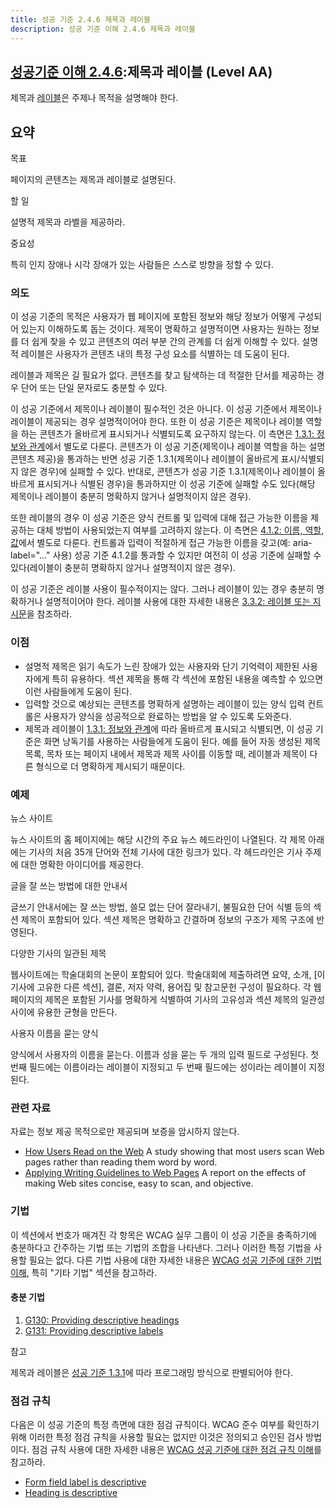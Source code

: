 ```yaml
---
title: 성공 기준 2.4.6 제목과 레이블
description: 성공 기준 이해 2.4.6 제목과 레이블
---
```



## [성공기준 이해 2.4.6](https://w3.org/TR/WCAG22#headings-and-labels):제목과 레이블 (Level AA)

<Card title="성공 기준 (SC)"></Card>

제목과 [레이블](../../../glossary/label)은 주제나 목적을 설명해야 한다.

## 요약


목표

페이지의 콘텐츠는 제목과 레이블로 설명된다.

할 일

설명적 제목과 라벨을 제공하라.

중요성

특히 인지 장애나 시각 장애가 있는 사람들은 스스로 방향을 정할 수 있다.

### 의도

이 성공 기준의 목적은 사용자가 웹 페이지에 포함된 정보와 해당 정보가 어떻게 구성되어 있는지 이해하도록 돕는 것이다. 제목이 명확하고 설명적이면 사용자는 원하는 정보를 더 쉽게 찾을 수 있고 콘텐츠의 여러 부분 간의 관계를 더 쉽게 이해할 수 있다. 설명적 레이블은 사용자가 콘텐츠 내의 특정 구성 요소를 식별하는 데 도움이 된다.

레이블과 제목은 길 필요가 없다. 콘텐츠를 찾고 탐색하는 데 적절한 단서를 제공하는 경우 단어 또는 단일 문자로도 충분할 수 있다.

이 성공 기준에서 제목이나 레이블이 필수적인 것은 아니다. 이 성공 기준에서 제목이나 레이블이 제공되는 경우 설명적이어야 한다. 또한 이 성공 기준은 제목이나 레이블 역할을 하는 콘텐츠가 올바르게 표시되거나 식별되도록 요구하지 않는다. 이 측면은 [1.3.1: 정보와 관계](info-and-relationships)에서 별도로 다룬다. 콘텐츠가 이 성공 기준(제목이나 레이블 역할을 하는 설명 콘텐츠 제공)을 통과하는 반면 성공 기준 1.3.1(제목이나 레이블이 올바르게 표시/식별되지 않은 경우)에 실패할 수 있다. 반대로, 콘텐츠가 성공 기준 1.3.1(제목이나 레이블이 올바르게 표시되거나 식별된 경우)을 통과하지만 이 성공 기준에 실패할 수도 있다(해당 제목이나 레이블이 충분히 명확하지 않거나 설명적이지 않은 경우).

또한 레이블의 경우 이 성공 기준은 양식 컨트롤 및 입력에 대해 접근 가능한 이름을 제공하는 대체 방법이 사용되었는지 여부를 고려하지 않는다. 이 측면은 [4.1.2: 이름, 역할, 값](name-role-value)에서 별도로 다룬다. 컨트롤과 입력이 적절하게 접근 가능한 이름을 갖고(예: aria-label="…" 사용) 성공 기준 4.1.2를 통과할 수 있지만 여전히 이 성공 기준에 실패할 수 있다(레이블이 충분히 명확하지 않거나 설명적이지 않은 경우).

이 성공 기준은 레이블 사용이 필수적이지는 않다. 그러나 레이블이 있는 경우 충분히 명확하거나 설명적이어야 한다. 레이블 사용에 대한 자세한 내용은 [3.3.2: 레이블 또는 지시문](labels-or-instructions)을 참조하라.

### 이점

*   설명적 제목은 읽기 속도가 느린 장애가 있는 사용자와 단기 기억력이 제한된 사용자에게 특히 유용하다. 섹션 제목을 통해 각 섹션에 포함된 내용을 예측할 수 있으면 이런 사람들에게 도움이 된다.
*   입력할 것으로 예상되는 콘텐츠를 명확하게 설명하는 레이블이 있는 양식 입력 컨트롤은 사용자가 양식을 성공적으로 완료하는 방법을 알 수 있도록 도와준다.
*   제목과 레이블이 [1.3.1: 정보와 관계](info-and-relationships)에 따라 올바르게 표시되고 식별되면, 이 성공 기준은 화면 낭독기를 사용하는 사람들에게 도움이 된다. 예를 들어 자동 생성된 제목 목록, 목차 또는 페이지 내에서 제목과 제목 사이를 이동할 때, 레이블과 제목이 다른 형식으로 더 명확하게 제시되기 때문이다.

### 예제

뉴스 사이트

뉴스 사이트의 홈 페이지에는 해당 시간의 주요 뉴스 헤드라인이 나열된다. 각 제목 아래에는 기사의 처음 35개 단어와 전체 기사에 대한 링크가 있다. 각 헤드라인은 기사 주제에 대한 명확한 아이디어를 제공한다.

글을 잘 쓰는 방법에 대한 안내서

글쓰기 안내서에는 잘 쓰는 방법, 쓸모 없는 단어 잘라내기, 불필요한 단어 식별 등의 섹션 제목이 포함되어 있다. 섹션 제목은 명확하고 간결하며 정보의 구조가 제목 구조에 반영된다.

다양한 기사의 일관된 제목

웹사이트에는 학술대회의 논문이 포함되어 있다. 학술대회에 제출하려면 요약, 소개, \[이 기사에 고유한 다른 섹션\], 결론, 저자 약력, 용어집 및 참고문헌 구성이 필요하다. 각 웹 페이지의 제목은 포함된 기사를 명확하게 식별하여 기사의 고유성과 섹션 제목의 일관성 사이에 유용한 균형을 만든다.

사용자 이름을 묻는 양식

양식에서 사용자의 이름을 묻는다. 이름과 성을 묻는 두 개의 입력 필드로 구성된다. 첫 번째 필드에는 이름이라는 레이블이 지정되고 두 번째 필드에는 성이라는 레이블이 지정된다.

### 관련 자료

자료는 정보 제공 목적으로만 제공되며 보증을 암시하지 않는다.

*   [How Users Read on the Web](https://www.nngroup.com/articles/how-users-read-on-the-web/) A study showing that most users scan Web pages rather than reading them word by word.
*   [Applying Writing Guidelines to Web Pages](https://www.nngroup.com/articles/applying-writing-guidelines-web-pages/) A report on the effects of making Web sites concise, easy to scan, and objective.

### 기법

이 섹션에서 번호가 매겨진 각 항목은 WCAG 실무 그룹이 이 성공 기준을 충족하기에 충분하다고 간주하는 기법 또는 기법의 조합을 나타낸다. 그러나 이러한 특정 기법을 사용할 필요는 없다. 다른 기법 사용에 대한 자세한 내용은 [WCAG 성공 기준에 대한 기법 이해](understanding-techniques), 특히 "기타 기법" 섹션을 참고하라.

#### 충분 기법

1.  [G130: Providing descriptive headings](https://www.w3.org/WAI/WCAG22/Techniques/general/G130)
2.  [G131: Providing descriptive labels](https://www.w3.org/WAI/WCAG22/Techniques/general/G131)

참고

제목과 레이블은 [성공 기준 1.3.1](info-and-relationships)에 따라 프로그래밍 방식으로 판별되어야 한다.

### 점검 규칙

다음은 이 성공 기준의 특정 측면에 대한 점검 규칙이다. WCAG 준수 여부를 확인하기 위해 이러한 특정 점검 규칙을 사용할 필요는 없지만 이것은 정의되고 승인된 검사 방법이다. 점검 규칙 사용에 대한 자세한 내용은 [WCAG 성공 기준에 대한 점검 규칙 이해](understanding-act-rules.html)를 참고하라.

*   [Form field label is descriptive](/WAI/standards-guidelines/act/rules/cc0f0a/proposed/)
*   [Heading is descriptive](/WAI/standards-guidelines/act/rules/b49b2e/proposed/)

